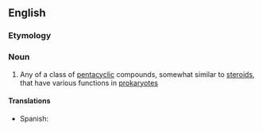 ==English==

===Etymology===
{{rfe}}

===Noun===
{{wikipedia|hopanoids}}
{{en-noun}}

#{{biochemistry}} Any of a class of [[pentacyclic]] compounds, somewhat similar to [[steroid]]s, that have various functions in [[prokaryote]]s

====Translations====
{{trans-top|class of pentacyclic compounds}}
*Spanish: {{t-|es|hopanoide}}
{{trans-mid}}
{{trans-bottom}}